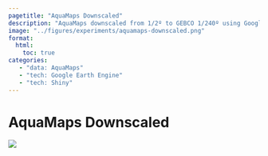 ```yaml
---
pagetitle: "AquaMaps Downscaled"
description: "AquaMaps downscaled from 1/2º to GEBCO 1/240º using Google Earth Engine and Shiny."
image: "../figures/experiments/aquamaps-downscaled.png"
format: 
  html: 
    toc: true
categories: 
   - "data: AquaMaps"
   - "tech: Google Earth Engine"
   - "tech: Shiny"
---
```


# AquaMaps Downscaled {.unnumbered}

![](/figures/experiments/aquamaps-downscaled.png)
